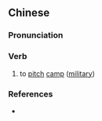 ==Chinese==
{{zh-forms}}

===Pronunciation===
{{zh-pron
|m=xiàzhài
|cat=v
}}

===Verb===
{{zh-verb}}

# {{lb|zh|archaic}} to [[pitch]] [[camp]] ([[military]])

===References===
* {{cite-book
|last=
|first=
|authorlink=
|coauthors=
|year=2007
|title=[[w:Hanyu Da Cidian|Hanyu Da Cidian 3.0]]
|language=Mandarin
|publisher=[[w:Commercial Press|Commercial Press]]
|location=[[Hong Kong]]
}}